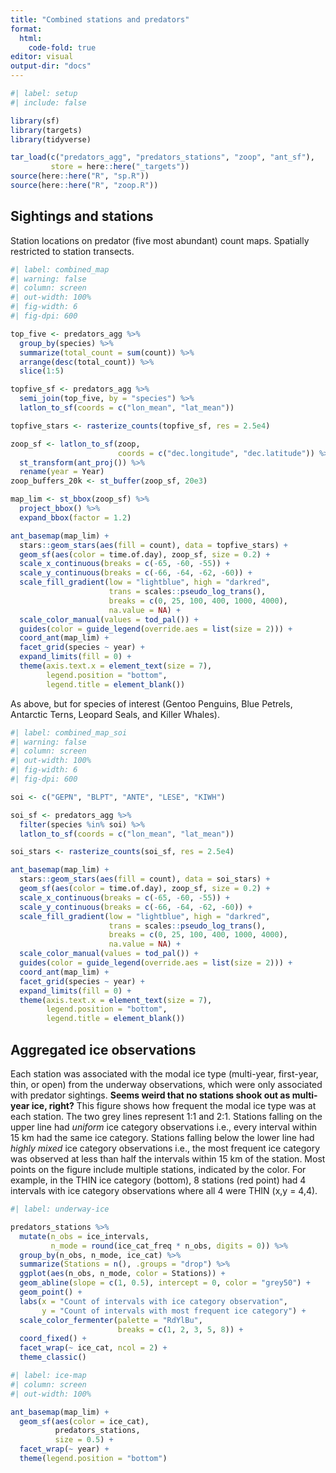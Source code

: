 ```yaml
---
title: "Combined stations and predators"
format:
  html:
    code-fold: true
editor: visual
output-dir: "docs"
---
```


```r
#| label: setup
#| include: false

library(sf)
library(targets)
library(tidyverse)

tar_load(c("predators_agg", "predators_stations", "zoop", "ant_sf"), 
         store = here::here("_targets"))
source(here::here("R", "sp.R"))
source(here::here("R", "zoop.R"))
```

## Sightings and stations

Station locations on predator (five most abundant) count maps. Spatially restricted to station transects.

```r
#| label: combined_map
#| warning: false
#| column: screen
#| out-width: 100%
#| fig-width: 6
#| fig-dpi: 600

top_five <- predators_agg %>% 
  group_by(species) %>% 
  summarize(total_count = sum(count)) %>% 
  arrange(desc(total_count)) %>%
  slice(1:5)

topfive_sf <- predators_agg %>% 
  semi_join(top_five, by = "species") %>% 
  latlon_to_sf(coords = c("lon_mean", "lat_mean"))

topfive_stars <- rasterize_counts(topfive_sf, res = 2.5e4)

zoop_sf <- latlon_to_sf(zoop, 
                        coords = c("dec.longitude", "dec.latitude")) %>% 
  st_transform(ant_proj()) %>% 
  rename(year = Year)
zoop_buffers_20k <- st_buffer(zoop_sf, 20e3)

map_lim <- st_bbox(zoop_sf) %>% 
  project_bbox() %>% 
  expand_bbox(factor = 1.2)

ant_basemap(map_lim) +
  stars::geom_stars(aes(fill = count), data = topfive_stars) +
  geom_sf(aes(color = time.of.day), zoop_sf, size = 0.2) +
  scale_x_continuous(breaks = c(-65, -60, -55)) +
  scale_y_continuous(breaks = c(-66, -64, -62, -60)) +
  scale_fill_gradient(low = "lightblue", high = "darkred",
                      trans = scales::pseudo_log_trans(),
                      breaks = c(0, 25, 100, 400, 1000, 4000),
                      na.value = NA) +
  scale_color_manual(values = tod_pal()) +
  guides(color = guide_legend(override.aes = list(size = 2))) +
  coord_ant(map_lim) +
  facet_grid(species ~ year) +
  expand_limits(fill = 0) +
  theme(axis.text.x = element_text(size = 7),
        legend.position = "bottom",
        legend.title = element_blank())
```

As above, but for species of interest (Gentoo Penguins, Blue Petrels, Antarctic Terns, Leopard Seals, and Killer Whales).

```r
#| label: combined_map_soi
#| warning: false
#| column: screen
#| out-width: 100%
#| fig-width: 6
#| fig-dpi: 600

soi <- c("GEPN", "BLPT", "ANTE", "LESE", "KIWH")

soi_sf <- predators_agg %>% 
  filter(species %in% soi) %>% 
  latlon_to_sf(coords = c("lon_mean", "lat_mean"))

soi_stars <- rasterize_counts(soi_sf, res = 2.5e4)

ant_basemap(map_lim) +
  stars::geom_stars(aes(fill = count), data = soi_stars) +
  geom_sf(aes(color = time.of.day), zoop_sf, size = 0.2) +
  scale_x_continuous(breaks = c(-65, -60, -55)) +
  scale_y_continuous(breaks = c(-66, -64, -62, -60)) +
  scale_fill_gradient(low = "lightblue", high = "darkred",
                      trans = scales::pseudo_log_trans(),
                      breaks = c(0, 25, 100, 400, 1000, 4000),
                      na.value = NA) +
  scale_color_manual(values = tod_pal()) +
  guides(color = guide_legend(override.aes = list(size = 2))) +
  coord_ant(map_lim) +
  facet_grid(species ~ year) +
  expand_limits(fill = 0) +
  theme(axis.text.x = element_text(size = 7),
        legend.position = "bottom",
        legend.title = element_blank())
```

## Aggregated ice observations

Each station was associated with the modal ice type (multi-year, first-year, thin, or open) from the underway observations, which were only associated with predator sightings. **Seems weird that no stations shook out as multi-year ice, right?** This figure shows how frequent the modal ice type was at each station. The two grey lines represent 1:1 and 2:1. Stations falling on the upper line had *uniform* ice category observations i.e., every interval within 15 km had the same ice category. Stations falling below the lower line had *highly mixed* ice category observations i.e., the most frequent ice category was observed at less than half the intervals within 15 km of the station. Most points on the figure include multiple stations, indicated by the color. For example, in the THIN ice category (bottom), 8 stations (red point) had 4 intervals with ice category observations where all 4 were THIN (x,y = 4,4).

```r
#| label: underway-ice

predators_stations %>% 
  mutate(n_obs = ice_intervals,
         n_mode = round(ice_cat_freq * n_obs, digits = 0)) %>% 
  group_by(n_obs, n_mode, ice_cat) %>% 
  summarize(Stations = n(), .groups = "drop") %>% 
  ggplot(aes(n_obs, n_mode, color = Stations)) +
  geom_abline(slope = c(1, 0.5), intercept = 0, color = "grey50") +
  geom_point() +
  labs(x = "Count of intervals with ice category observation",
       y = "Count of intervals with most frequent ice category") +
  scale_color_fermenter(palette = "RdYlBu",
                        breaks = c(1, 2, 3, 5, 8)) +
  coord_fixed() +
  facet_wrap(~ ice_cat, ncol = 2) +
  theme_classic()
```

```r
#| label: ice-map
#| column: screen
#| out-width: 100% 

ant_basemap(map_lim) +
  geom_sf(aes(color = ice_cat), 
          predators_stations,
          size = 0.5) +
  facet_wrap(~ year) +
  theme(legend.position = "bottom")

```
